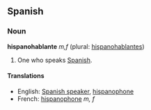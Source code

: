 ==Spanish==
===Noun===
'''hispanohablante''' ''m,f'' (plural: [[hispanohablantes]])

# One who speaks [[Spanish]].

====Translations====
*English: [[Spanish speaker]], [[hispanophone]]
*French: [[hispanophone]] ''m, f''